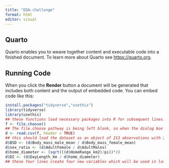 ```yaml
---
title: "EDA-challenge"
format: html
editor: visual
---
```


## Quarto

Quarto enables you to weave together content and executable code into a finished document. To learn more about Quarto see <https://quarto.org>.

## Running Code

When you click the **Render** button a document will be generated that includes both content and the output of embedded code. You can embed code like this:

```r
install.packages("tidyverse","usethis")
library(tidyverse)
library(usethis)
## these functions load necessary packages into R for subsequent lines.
f <- file.choose()
## The file.choose pathway is being left blank, so when the dialog box opens you should navigate to and select "data-wrangling.csv" from your local files
d <- read.csv(f, header = TRUE)
## this should load the dataset as an object of 213 observations with 23 variables
d$BSD <- (d$Body_mass_male_mean / d$Body_mass_female_mean)
d$sex_ratio <- (d$AdultFemale / d$AdultMales)
d$home_diameter <- (sqrt(((d$HomeRange_km2)/pi))*2)
d$DI <- (d$DayLength_km / d$home_diameter)
## these four lines create four new variables which will be used in later steps.
```
